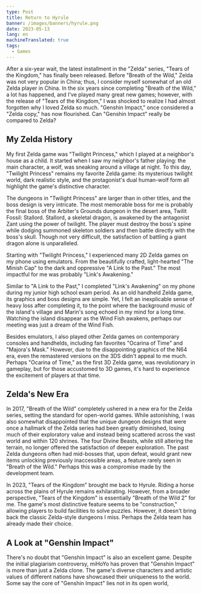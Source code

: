 ```yaml
---
type: Post
title: Return to Hyrule
banner: /images/banners/hyrule.png
date: 2023-05-13
lang: en
machineTranslated: true
tags:
  - Games
---
```


After a six-year wait, the latest installment in the "Zelda" series, "Tears of
the Kingdom," has finally been released. Before "Breath of the Wild," Zelda was
not very popular in China; thus, I consider myself somewhat of an old Zelda
player in China. In the six years since completing "Breath of the Wild," a lot
has happened, and I've played many great new games; however, with the release of
"Tears of the Kingdom," I was shocked to realize I had almost forgotten why I
loved Zelda so much. "Genshin Impact," once considered a "Zelda copy," has now
flourished. Can "Genshin Impact" really be compared to Zelda?

## My Zelda History

My first Zelda game was "Twilight Princess," which I played at a neighbor's
house as a child. It started when I saw my neighbor's father playing: the main
character, a wolf, was sneaking around a village at night. To this day,
"Twilight Princess" remains my favorite Zelda game: its mysterious twilight
world, dark realistic style, and the protagonist's dual human-wolf form all
highlight the game's distinctive character.

The dungeons in "Twilight Princess" are larger than in other titles, and the
boss design is very intricate. The most memorable boss for me is probably the
final boss of the Arbiter's Grounds dungeon in the desert area, Twilit Fossil:
Stallord. Stallord, a skeletal dragon, is awakened by the antagonist Zant using
the power of twilight. The player must destroy the boss's spine while dodging
summoned skeleton soldiers and then battle directly with the boss's skull.
Though not very difficult, the satisfaction of battling a giant dragon alone is
unparalleled.

Starting with "Twilight Princess," I experienced many 2D Zelda games on my phone
using emulators. From the beautifully crafted, light-hearted "The Minish Cap" to
the dark and oppressive "A Link to the Past." The most impactful for me was
probably "Link's Awakening."

Similar to "A Link to the Past," I completed "Link's Awakening" on my phone
during my junior high school exam period. As an old handheld Zelda game, its
graphics and boss designs are simple. Yet, I felt an inexplicable sense of heavy
loss after completing it, to the point where the background music of the
island's village and Marin's song echoed in my mind for a long time. Watching
the island disappear as the Wind Fish awakens, perhaps our meeting was just a
dream of the Wind Fish.

Besides emulators, I also played other Zelda games on contemporary consoles and
handhelds, including fan favorites "Ocarina of Time" and "Majora's Mask."
However, due to the disappointing graphics of the N64 era, even the remastered
versions on the 3DS didn't appeal to me much. Perhaps "Ocarina of Time," as the
first 3D Zelda game, was revolutionary in gameplay, but for those accustomed to
3D games, it's hard to experience the excitement of players at that time.

## Zelda's New Era

In 2017, "Breath of the Wild" completely ushered in a new era for the Zelda
series, setting the standard for open-world games. While astonishing, I was also
somewhat disappointed that the unique dungeon designs that were once a hallmark
of the Zelda series had been greatly diminished, losing much of their
exploratory value and instead being scattered across the vast world and within
120 shrines. The four Divine Beasts, while still altering the terrain, no longer
offered the satisfaction of deeper exploration. The past Zelda dungeons often
had mid-bosses that, upon defeat, would grant new items unlocking previously
inaccessible areas, a feature rarely seen in "Breath of the Wild." Perhaps this
was a compromise made by the development team.

In 2023, "Tears of the Kingdom" brought me back to Hyrule. Riding a horse across
the plains of Hyrule remains exhilarating. However, from a broader perspective,
"Tears of the Kingdom" is essentially "Breath of the Wild 2" for me. The game's
most distinctive feature seems to be "construction," allowing players to build
facilities to solve puzzles. However, it doesn't bring back the classic
Zelda-style dungeons I miss. Perhaps the Zelda team has already made their
choice.

## A Look at "Genshin Impact"

There's no doubt that "Genshin Impact" is also an excellent game. Despite the
initial plagiarism controversy, miHoYo has proven that "Genshin Impact" is more
than just a Zelda clone. The game's diverse characters and artistic values of
different nations have showcased their uniqueness to the world. Some say the
core of "Genshin Impact" lies not in its open world,
